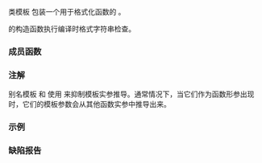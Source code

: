 {{cpp/title|basic_format_string|format_string|wformat_string}}
{{cpp/utility/format/navbar}}

{{dcl begin}}
{{dcl header|format}}
{{dcl|num=1|since=c++20|
template&lt; class CharT, class... Args &gt;
struct basic_format_string;
}}
{{dcl|num=2|since=c++20|1=
template&lt; class... Args &gt;
using format_string =
    basic_format_string&lt;char, std::type_identity_t&lt;Args&gt;...&gt;;
}}
{{dcl|num=3|since=c++20|1=
template&lt; class... Args &gt;
using wformat_string =
    basic_format_string&lt;wchar_t, std::type_identity_t&lt;Args&gt;...&gt;;
}}
{{dcl end}}

类模板 {{tt|std::basic_format_string}} 包装一个用于格式化函数的 {{lc|std::basic_string_view}}。

{{rev inl|since=c++26|除非构造函数实参是从 {{rlpt|runtime_format|std::runtime_format}} 返回的，否则 }}{{tt|std::basic_format_string}} 的构造函数执行编译时格式字符串检查。

===成员函数===
{{dsc begin}}
{{dsc mem ctor|nolink=true|构造 {{tt|basic_format_string}}，当实参不是格式字符串时引起编译错误}}
{{dsc mem fun|nolink=true|get|返回包装的字符串}}
{{dsc end}}

{{member|1={{small|std::basic_format_string::}}basic_format_string|2=
{{dcl begin}}
{{dcl|num=1|
template&lt; class T &gt;
consteval basic_format_string( const T&amp; s );
}}
{{dcl|num=2|since=c++26|
basic_format_string( /* 运行时格式字符串 */&lt;CharT&gt; s ) noexcept;
}}
{{dcl end}}

@1@ 构造 {{tt|basic_format_string}} 对象，用于存储字符串 {{c|s}} 的视图。如果实参不是编译时常量，或者无法解析为针对格式化参数类型 {{tt|Args}} 的格式字符串，则构造非良构。
@@ {{cpp/enable if| {{c/core|const T&amp;}} 实现 {{c|std::convertible_to&lt;std::basic_string_view&lt;CharT&gt;&gt;}} }}。

@2@ 构造 {{tt|basic_format_string}} 对象，用于存储 {{lc|std::runtime_format}} 返回的字符串 {{c|s}} 的视图。不会在构造时执行格式字符串检查。

===参数===
{{par begin}}
{{par|s|{{cpp/utility/format/format string}}}}
{{par end}}
}}
{{member|1={{small|std::basic_format_string::}}get|2=
{{dcl begin}}
{{dcl|1=
constexpr std::basic_string_view&lt;CharT&gt; get() const noexcept;
}}
{{dcl end}}

返回储存的字符串视图。
}}

===注解===
别名模板 {{tt|format_string}} 和 {{tt|wformat_string}} 使用 {{lc|std::type_identity_t}} 来抑制模板实参推导。通常情况下，当它们作为函数形参出现时，它们的模板参数会从其他函数实参中推导出来。

{{source|1=
template&lt;class... Args&gt;
std::string format(std::format_string&lt;Args...&gt; fmt, Args&amp;&amp;... args);

auto s = format("{} {}", 1.0, 2);
// 调用 format&lt;double, int&gt;。Args 会从 1.0, 2 推导
// 由于 format_string 中使用了 type_identity_t，
// 因此模板实参推导不会考虑格式字符串的类型。
}}

===示例===
{{example}}

===缺陷报告===
{{dr list begin}}
{{dr_p2508}}
{{dr list end}}

{{langlinks|en|es|ja|ru}}